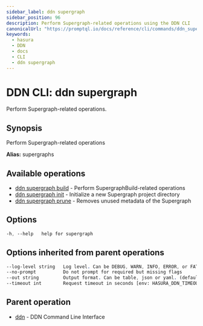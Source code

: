 ```yaml
---
sidebar_label: ddn supergraph
sidebar_position: 96
description: Perform Supergraph-related operations using the DDN CLI
canonicalUrl: "https://promptql.io/docs/reference/cli/commands/ddn_supergraph"
keywords:
  - hasura
  - DDN
  - docs
  - CLI
  - ddn supergraph
---
```


# DDN CLI: ddn supergraph

Perform Supergraph-related operations.

## Synopsis

Perform Supergraph-related operations

**Alias:** supergraphs

## Available operations

- [ddn supergraph build](/reference/cli/commands/ddn_supergraph_build) - Perform SupergraphBuild-related operations
- [ddn supergraph init](/reference/cli/commands/ddn_supergraph_init) - Initialize a new Supergraph project directory
- [ddn supergraph prune](/reference/cli/commands/ddn_supergraph_prune) - Removes unused metadata of the Supergraph

## Options

```sass
-h, --help   help for supergraph
```

## Options inherited from parent operations

```sass
--log-level string   Log level. Can be DEBUG, WARN, INFO, ERROR, or FATAL. (default "INFO")
--no-prompt          Do not prompt for required but missing flags
--out string         Output format. Can be table, json or yaml. (default "table")
--timeout int        Request timeout in seconds [env: HASURA_DDN_TIMEOUT] (default 100)
```

## Parent operation

- [ddn](/reference/cli/commands/ddn) - DDN Command Line Interface
